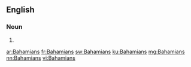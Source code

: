==English==

===Noun===
{{head|en}}

# {{plural of|Bahamian}}

[[ar:Bahamians]]
[[fr:Bahamians]]
[[sw:Bahamians]]
[[ku:Bahamians]]
[[mg:Bahamians]]
[[nn:Bahamians]]
[[vi:Bahamians]]